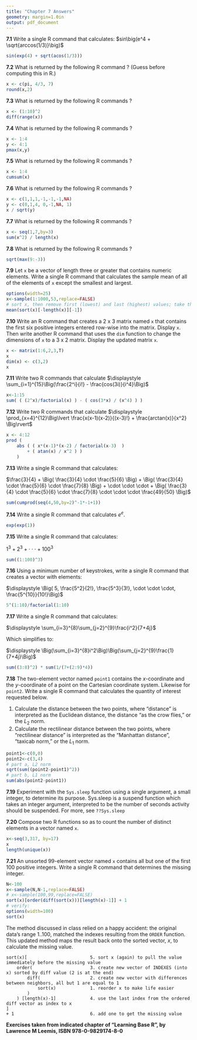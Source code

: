 ```yaml
---
title: "Chapter 7 Answers"
geometry: margin=1.0in
output: pdf_document
---
```

\pagenumbering{gobble}


__7.1__ Write a single R command that calculates: $sin\big(e^4 + \sqrt{arccos(1/3)}\big)$

```r
sin(exp(4) + sqrt(acos(1/3)))
```


__7.2__ What is returned by the following R command ? (Guess before computing this in R.)

```r
x <- c(pi, 4/3, 7)
round(x,2)
```

__7.3__ What is returned by the following R commands ?

```r
x <- (1:10)^2
diff(range(x))
```

__7.4__ What is returned by the following R commands ?

```r
x <- 1:4
y <- 4:1
pmax(x,y)
```

__7.5__ What is returned by the following R commands ?

```r
x <- 1:4
cumsum(x)
```

__7.6__ What is returned by the following R commands ?

```r
x <- c(1,1,1,-1,-1,-1,NA)
y <- c(0,1,4, 0,-1,NA, 1)
x / sqrt(y)
```

__7.7__ What is returned by the following R commands ?

```r
x <- seq(1,7,by=3)
sum(x^2) / length(x)
```

__7.8__ What is returned by the following R commands ?

```r
sqrt(max(9:-3))
```

__7.9__ Let ```x``` be a vector of length three or greater that contains numeric elements.
Write a single R command that calculates the sample mean of all of the elements of ```x``` except the smallest and largest.

```r
options(width=25)
x<-sample(1:1000,53,replace=FALSE)
# sort x, then remove first (lowest) and last (highest) values; take the mean
mean(sort(x)[-length(x)][-1])
```

__7.10__ Write an R command that creates a 2 x 3 matrix named ```x``` that contains the first six positive integers entered row-wise into the matrix.
Display ```x```.
Then write another R command that uses the ```dim``` function to change the dimensions of ```x``` to a 3 x 2 matrix.
Display the updated matrix ```x```.

```r
x <- matrix(1:6,2,3,T)
x
dim(x) <- c(3,2)
x
```

__7.11__ Write two R commands that calculate  $\displaystyle \sum_{i=1}^{15}\Big(\frac{2^i}{i!} - \frac{cos(3i)}{i^4}\Big)$

```r
x<-1:15
sum( ( (2^x)/factorial(x) ) - ( cos(3*x) / (x^4) ) )
```

__7.12__ Write two R commands that calculate $\displaystyle \prod_{x=4}^{12}\Big\lvert \frac{x(x-1)(x-2)}{(x-3)!} + \frac{arctan(x)}{x^2} \Big\rvert$

```r
x <- 4:12
prod ( 
    abs ( ( x*(x-1)*(x-2) / factorial(x-3)  ) 
        + ( atan(x) / x^2 ) ) 
    )
```

__7.13__ Write a single R command that calculates: 

$\frac{3}{4} + 
\Big( \frac{3}{4} \cdot \frac{5}{6}  \Big) +
\Big( \frac{3}{4} \cdot \frac{5}{6}  \cdot \frac{7}{8} \Big)
+ \cdot \cdot \cdot +
\Big( \frac{3}{4} \cdot \frac{5}{6}  \cdot \frac{7}{8} \cdot \cdot \cdot \frac{49}{50} \Big)$

```r
sum(cumprod(seq(4,50,by=2)^-1*-1+1))
```

__7.14__ Write a single R command that calculates $e^e$.

```r
exp(exp(1))
```

__7.15__ Write a single R command that calculates: 

$\displaystyle1^3 + 2^3 + \cdot \cdot \cdot + 100^3$

```r
sum((1:100)^3)
```

__7.16__ Using a minimum number of keystrokes, write a single R command that creates a vector with elements: 

$\displaystyle \Big( 5, \frac{5^2}{2!}, \frac{5^3}{3!}, \cdot \cdot \cdot, \frac{5^{10}}{10!}\Big)$

```r
5^(1:10)/factorial(1:10)
```

__7.17__ Write a single R command that calculates: 

$\displaystyle
\sum_{i=3}^{8}\sum_{j=2}^{9}\frac{i^2}{7+4j}$

Which simplifies to:

$\displaystyle 
\Big(\sum_{i=3}^{8}i^2\Big)\Big(\sum_{j=2}^{9}\frac{1}{7+4j}\Big)$

```r
sum((3:8)^2) * sum(1/(7+(2:9)*4))
```

__7.18__ The two-element vector named ```point1``` contains the _x_-coordinate and the _y_-coordinate of a point on the Cartesian coordinate system.
Likewise for ```point2```.
Write a single R command that calculates the quantity of interest requested below.

1. Calculate the distance between the two points, where "distance" is interpreted as the Euclidean distance, the distance "as the crow flies," or the $L_2$ norm.
1. Calculate the rectilinear distance between the two points, where "rectilinear distance" is interpreted as the "Manhattan distance", "taxicab norm," or the $L_1$ norm.

```r
point1<-c(0,0)
point2<-c(3,4)
# part a, L2 norm
sqrt(sum((point2-point1)^2))
# part b, L1 norm
sum(abs(point2-point1))
```

__7.19__ Experiment with the ```Sys.sleep``` function using a single argument, a small integer, to determine its purpose.
Sys.sleep is a suspend function which takes an integer argument, interpreted to be the number of seconds activity should be suspended. For more, see ``` ??Sys.sleep ```

__7.20__ Compose two R functions so as to count the number of distinct elements in a vector named ```x```.

```r
x<-seq(3,317, by=17)
x
length(unique(x))
```

__7.21__ An unsorted 99-element vector named ```x``` contains all but one of the first 100 positive integers.
Write a single R command that determines the missing integer.


```r
N<-100
x<-sample(N,N-1,replace=FALSE)
# x<-sample(100,99,replace=FALSE)
sort(x)[order(diff(sort(x)))[length(x)-1]] + 1
# verify:
options(width=100)
sort(x)
```

The method discussed in class relied on a happy accident: the original data's range 1..100, matched the indexes resulting from the ```ORDER``` function.
This updated method maps the result back onto the sorted vector, _x_, to calculate the missing value.

```
sort(x)[                        5. sort x (again) to pull the value immediately before the missing value
    order(                      3. create new vector of INDEXES (into x) sorted by diff value (2 is at the end)
        diff(                   2. create new vector with differences between neighbors, all but 1 are equal to 1
            sort(x)             1. reorder x to make life easier
        )
    ) [length(x)-1]             4. use the last index from the ordered diff vector as index to x
] 
+ 1                             6. add one to get the missing value
```



__Exercises taken from indicated chapter of "Learning Base R", by Lawrence M Leemis, ISBN 978-0-9829174-8-0__

